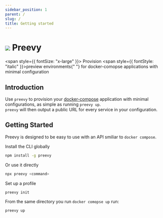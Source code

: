 ```yaml
---
sidebar_position: 1
parent: /
slug: /
title: Getting started
---
```


# ![](/img/logo-dark.svg) Preevy

<span style={{ fontSize: "x-large" }}>
  Provision <span style={{ fontStyle: "italic" }}>preview environments</span>{" "}
  for docker-comopse applications with minimal configuration
</span>

## Introduction

Use `preevy` to provision your [docker-compose](https://docs.docker.com/compose/) application with minimal configurations, as simple as running `preevy up`.<br/>
`preevy` will then output a public URL for every service in your configuration.

## Getting Started

Preevy is designed to be easy to use with an API smiliar to `docker compose`.

Install the CLI globally

```bash npm2yarn
npm install -g preevy
```

Or use it directly

```bash
npx preevy <command>
```

Set up a profile

```bash
preevy init
```

From the same directory you run `docker comopse up` run:

```bash
preevy up
```
